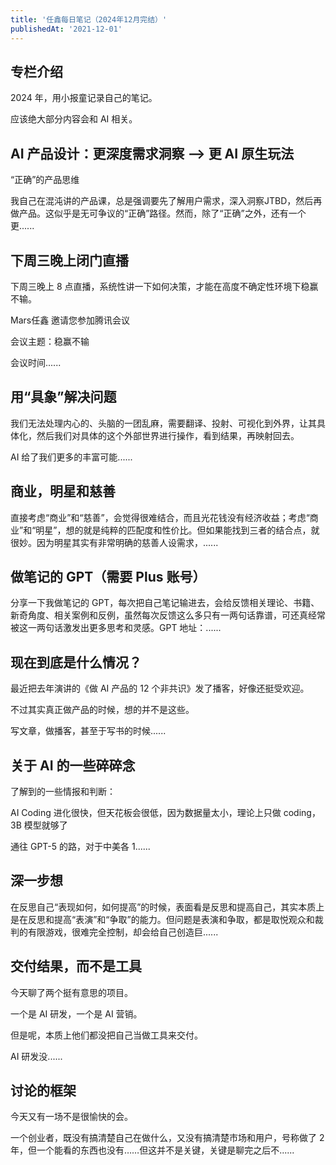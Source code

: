 ```yaml
---
title: '任鑫每日笔记（2024年12月完结）'
publishedAt: '2021-12-01'
---
```


## 专栏介绍

2024 年，用小报童记录自己的笔记。  
  
应该绝大部分内容会和 AI 相关。

## AI 产品设计：更深度需求洞察 —&gt; 更 AI 原生玩法
“正确”的产品思维

我自己在混沌讲的产品课，总是强调要先了解用户需求，深入洞察JTBD，然后再做产品。这似乎是无可争议的“正确”路径。然而，除了“正确”之外，还有一个更......

## 下周三晚上闭门直播
下周三晚上 8 点直播，系统性讲一下如何决策，才能在高度不确定性环境下稳赢不输。

Mars任鑫 邀请您参加腾讯会议

会议主题：稳赢不输

会议时间......

## 用“具象”解决问题
我们无法处理内心的、头脑的一团乱麻，需要翻译、投射、可视化到外界，让其具体化，然后我们对具体的这个外部世界进行操作，看到结果，再映射回去。

AI 给了我们更多的丰富可能......

## 商业，明星和慈善
直接考虑“商业”和“慈善”，会觉得很难结合，而且光花钱没有经济收益；考虑“商业”和“明星”，想的就是纯粹的匹配度和性价比。但如果能找到三者的结合点，就很妙。因为明星其实有非常明确的慈善人设需求，......

## 做笔记的 GPT（需要 Plus 账号）
分享一下我做笔记的 GPT，每次把自己笔记输进去，会给反馈相关理论、书籍、新奇角度、相关案例和反例，虽然每次反馈这么多只有一两句话靠谱，可还真经常被这一两句话激发出更多思考和灵感。GPT 地址：......

## 现在到底是什么情况？
最近把去年演讲的《做 AI 产品的 12 个非共识》发了播客，好像还挺受欢迎。

不过其实真正做产品的时候，想的并不是这些。

写文章，做播客，甚至于写书的时候......

## 关于 AI 的一些碎碎念
了解到的一些情报和判断：

AI Coding 进化很快，但天花板会很低，因为数据量太小，理论上只做 coding，3B 模型就够了

通往 GPT-5 的路，对于中美各 1......

## 深一步想
在反思自己“表现如何，如何提高”的时候，表面看是反思和提高自己，其实本质上是在反思和提高“表演”和“争取”的能力。但问题是表演和争取，都是取悦观众和裁判的有限游戏，很难完全控制，却会给自己创造巨......

## 交付结果，而不是工具
今天聊了两个挺有意思的项目。

一个是 AI 研发，一个是 AI 营销。

但是呢，本质上他们都没把自己当做工具来交付。

AI 研发没......

## 讨论的框架
今天又有一场不是很愉快的会。

一个创业者，既没有搞清楚自己在做什么，又没有搞清楚市场和用户，号称做了 2 年，但一个能看的东西也没有……但这并不是关键，关键是聊完之后不......

